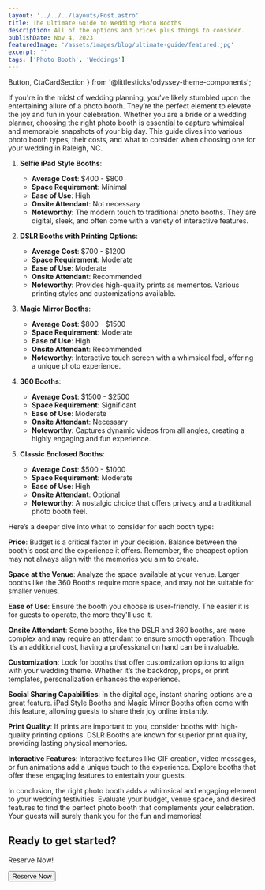 ```yaml
---
layout: '../../../layouts/Post.astro'
title: The Ultimate Guide to Wedding Photo Booths
description: All of the options and prices plus things to consider.
publishDate: Nov 4, 2023
featuredImage: '/assets/images/blog/ultimate-guide/featured.jpg'
excerpt: ''
tags: ['Photo Booth', 'Weddings']
---
```

  Button,
  CtaCardSection
} from '@littlesticks/odyssey-theme-components';


If you're in the midst of wedding planning, you’ve likely stumbled upon the entertaining allure of a photo booth. They’re the perfect element to elevate the joy and fun in your celebration. Whether you are a bride or a wedding planner, choosing the right photo booth is essential to capture whimsical and memorable snapshots of your big day. This guide dives into various photo booth types, their costs, and what to consider when choosing one for your wedding in Raleigh, NC.

1. **Selfie iPad Style Booths**:
    - **Average Cost**: $400 - $800
    - **Space Requirement**: Minimal
    - **Ease of Use**: High
    - **Onsite Attendant**: Not necessary
    - **Noteworthy**: The modern touch to traditional photo booths. They are digital, sleek, and often come with a variety of interactive features.

2. **DSLR Booths with Printing Options**:
    - **Average Cost**: $700 - $1200
    - **Space Requirement**: Moderate
    - **Ease of Use**: Moderate
    - **Onsite Attendant**: Recommended
    - **Noteworthy**: Provides high-quality prints as mementos. Various printing styles and customizations available.

3. **Magic Mirror Booths**:
    - **Average Cost**: $800 - $1500
    - **Space Requirement**: Moderate
    - **Ease of Use**: High
    - **Onsite Attendant**: Recommended
    - **Noteworthy**: Interactive touch screen with a whimsical feel, offering a unique photo experience.

4. **360 Booths**:
    - **Average Cost**: $1500 - $2500
    - **Space Requirement**: Significant
    - **Ease of Use**: Moderate
    - **Onsite Attendant**: Necessary
    - **Noteworthy**: Captures dynamic videos from all angles, creating a highly engaging and fun experience.

5. **Classic Enclosed Booths**:
    - **Average Cost**: $500 - $1000
    - **Space Requirement**: Moderate
    - **Ease of Use**: High
    - **Onsite Attendant**: Optional
    - **Noteworthy**: A nostalgic choice that offers privacy and a traditional photo booth feel.

Here’s a deeper dive into what to consider for each booth type:

**Price**: 
Budget is a critical factor in your decision. Balance between the booth's cost and the experience it offers. Remember, the cheapest option may not always align with the memories you aim to create.

**Space at the Venue**: 
Analyze the space available at your venue. Larger booths like the 360 Booths require more space, and may not be suitable for smaller venues.

**Ease of Use**:
Ensure the booth you choose is user-friendly. The easier it is for guests to operate, the more they'll use it.

**Onsite Attendant**:
Some booths, like the DSLR and 360 booths, are more complex and may require an attendant to ensure smooth operation. Though it’s an additional cost, having a professional on hand can be invaluable.

**Customization**:
Look for booths that offer customization options to align with your wedding theme. Whether it’s the backdrop, props, or print templates, personalization enhances the experience.

**Social Sharing Capabilities**:
In the digital age, instant sharing options are a great feature. iPad Style Booths and Magic Mirror Booths often come with this feature, allowing guests to share their joy online instantly.

**Print Quality**:
If prints are important to you, consider booths with high-quality printing options. DSLR Booths are known for superior print quality, providing lasting physical memories.

**Interactive Features**:
Interactive features like GIF creation, video messages, or fun animations add a unique touch to the experience. Explore booths that offer these engaging features to entertain your guests.

In conclusion, the right photo booth adds a whimsical and engaging element to your wedding festivities. Evaluate your budget, venue space, and desired features to find the perfect photo booth that complements your celebration. Your guests will surely thank you for the fun and memories!

<CtaCardSection background="var(--theme-surface-1)" color="var(--theme-on-surface-2)">
    <h2>Ready to get started?</h2>
    <p>Reserve Now!</p>
    <Button href="https://popstar-photo-booths.checkcherry.com/reservation/event_type" customIcon>
    Reserve Now
    <Fragment slot="icon">
      <Icon name="ic:baseline-chevron-right"/>
    </Fragment>
    </Button>
</CtaCardSection>